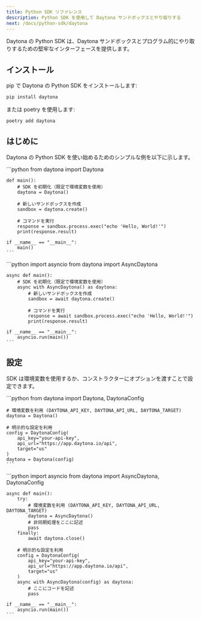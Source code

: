 ```yaml
---
title: Python SDK リファレンス
description: Python SDK を使用して Daytona サンドボックスとやり取りする
next: /docs/python-sdk/daytona
---
```



Daytona の Python SDK は、Daytona サンドボックスとプログラム的にやり取りするための堅牢なインターフェースを提供します。

## インストール

pip で Daytona の Python SDK をインストールします:

```bash
pip install daytona
```

または poetry を使用します:

```bash
poetry add daytona
```

## はじめに

Daytona の Python SDK を使い始めるためのシンプルな例を以下に示します。

<Tabs>
  <TabItem label="Sync" icon="seti:python">
    ```python
    from daytona import Daytona

    def main():
        # SDK を初期化（既定で環境変数を使用）
        daytona = Daytona()

        # 新しいサンドボックスを作成
        sandbox = daytona.create()

        # コマンドを実行
        response = sandbox.process.exec("echo 'Hello, World!'")
        print(response.result)

    if __name__ == "__main__":
        main()
    ```
  </TabItem>

  <TabItem label="Async" icon="seti:python">
    ```python
    import asyncio
    from daytona import AsyncDaytona

    async def main():
        # SDK を初期化（既定で環境変数を使用）
        async with AsyncDaytona() as daytona:
            # 新しいサンドボックスを作成
            sandbox = await daytona.create()

            # コマンドを実行
            response = await sandbox.process.exec("echo 'Hello, World!'")
            print(response.result)

    if __name__ == "__main__":
        asyncio.run(main())
    ```
  </TabItem>
</Tabs>

## 設定

SDK は環境変数を使用するか、コンストラクターにオプションを渡すことで設定できます。

<Tabs>
  <TabItem label="Sync" icon="seti:python">
    ```python
    from daytona import Daytona, DaytonaConfig

    # 環境変数を利用 (DAYTONA_API_KEY, DAYTONA_API_URL, DAYTONA_TARGET)
    daytona = Daytona()

    # 明示的な設定を利用
    config = DaytonaConfig(
        api_key="your-api-key",
        api_url="https://app.daytona.io/api",
        target="us"
    )
    daytona = Daytona(config)
    ```
  </TabItem>

  <TabItem label="Async" icon="seti:python">
    ```python
    import asyncio
    from daytona import AsyncDaytona, DaytonaConfig

    async def main():
        try:
            # 環境変数を利用 (DAYTONA_API_KEY, DAYTONA_API_URL, DAYTONA_TARGET)
            daytona = AsyncDaytona()
            # 非同期処理をここに記述
            pass
        finally:
            await daytona.close()

        # 明示的な設定を利用
        config = DaytonaConfig(
            api_key="your-api-key",
            api_url="https://app.daytona.io/api",
            target="us"
        )
        async with AsyncDaytona(config) as daytona:
            # ここにコードを記述
            pass

    if __name__ == "__main__":
        asyncio.run(main())
    ```
  </TabItem>
</Tabs>
